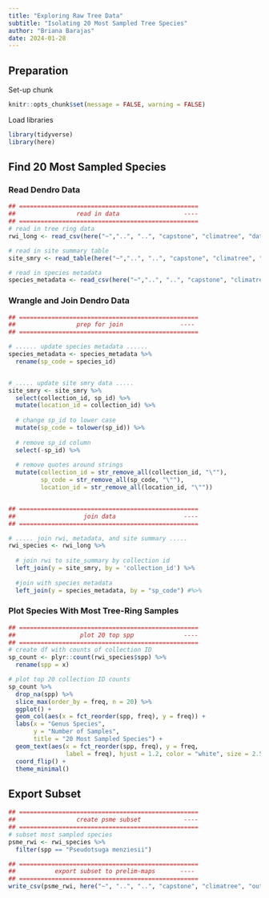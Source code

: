 ```yaml
---
title: "Exploring Raw Tree Data"
subtitle: "Isolating 20 Most Sampled Tree Species"
author: "Briana Barajas"
date: 2024-01-28
---
```


## Preparation

Set-up chunk

```r
knitr::opts_chunk$set(message = FALSE, warning = FALSE)
```

Load libraries

```r
library(tidyverse)
library(here)
```

## Find 20 Most Sampled Species

### Read Dendro Data

```r
## ==================================================
##                 read in data                  ----
## ==================================================
# read in tree ring data
rwi_long <- read_csv(here("~","..", "..", "capstone", "climatree", "dataverse-archive", "rwi_long.csv"))

# read in site summary table
site_smry <- read_table(here("~","..", "..", "capstone", "climatree", "dataverse-archive", "site_summary.tab"))

# read in species metadata
species_metadata <- read_csv(here("~","..", "..", "capstone", "climatree", "dataverse-archive", "species_metadata.csv"))
```

### Wrangle and Join Dendro Data

```r
## ==================================================
##                 prep for join                ----
## ==================================================

# ...... update species metadata ......
species_metadata <- species_metadata %>% 
  rename(sp_code = species_id)


# ..... update site smry data .....
site_smry <- site_smry %>%
  select(collection_id, sp_id) %>% 
  mutate(location_id = collection_id) %>%
  
  # change sp_id to lower case
  mutate(sp_code = tolower(sp_id)) %>% 
  
  # remove sp_id column
  select(-sp_id) %>%
  
  # remove quotes around strings
  mutate(collection_id = str_remove_all(collection_id, "\""),
         sp_code = str_remove_all(sp_code, "\""),
         location_id = str_remove_all(location_id, "\""))


## ==================================================
##                   join data                   ----
## ==================================================

# ..... join rwi, metadata, and site summary .....
rwi_species <- rwi_long %>% 
  
  # join rwi to site_summary by collection id
  left_join(y = site_smry, by = 'collection_id') %>% 
  
  #join with species metadata
  left_join(y = species_metadata, by = "sp_code") #%>%
```

### Plot Species With Most Tree-Ring Samples
```r
## ==================================================
##                  plot 20 top spp              ----
## ==================================================
# create df with counts of collection ID
sp_count <- plyr::count(rwi_species$spp) %>% 
  rename(spp = x)

# plot top 20 collection ID counts
sp_count %>% 
  drop_na(spp) %>% 
  slice_max(order_by = freq, n = 20) %>% 
  ggplot() +
  geom_col(aes(x = fct_reorder(spp, freq), y = freq)) +
  labs(x = "Genus Species",
       y = "Number of Samples",
       title = "20 Most Sampled Species") +
  geom_text(aes(x = fct_reorder(spp, freq), y = freq,
                label = freq), hjust = 1.2, color = "white", size = 2.5) +
  coord_flip() +
  theme_minimal() 
```

## Export Subset

```r
## ==================================================
##                 create psme subset            ----
## ==================================================
# subset most sampled species
psme_rwi <- rwi_species %>% 
  filter(spp == "Pseudotsuga menziesii")

## ==================================================
##           export subset to prelim-maps       ----
## ==================================================
write_csv(psme_rwi, here("~", "..", "..", "capstone", "climatree", "output-data", "step-1-output", "psme_rwi.csv"))
```




